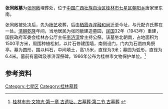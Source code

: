 {{文物保护单位
| 级别 = 市县级
| 省名 = 广西壮族自治区
| 市/县名 = 桂林市
| 图片 = 
| 名称 = 张同敞墓
| 编号 = 
| 分类 = 古墓葬
| 时代 = [[清|清]]<br>1943年重建
| 所在 = [[桂林市|桂林市]][[七星区|七星区]]
| 登录 = 1966年
}}
'''张同敞墓'''为[[张同敞|张同敞]]埋葬处，位于[[中国|中国]][[广西壮族自治区|广西壮族自治区]][[桂林市|桂林市]][[七星区|七星区]][[朝阳乡|朝阳乡]]唐家里东南。

张同敞被处决后，先为[[杨艺|杨艺]]收葬，后由[[栖霞寺|栖霞寺]][[浑融和尚|浑融和尚]]迁至今址，与元配许氏葬在一处。[[清朝|清朝]][[乾隆|乾隆]]年间，当地居民为张同敞建造墓园，[[中華民國|民国]]32年（1943年）重建，国民政府军委会桂林办公厅主任[[李济深|李济深]]曾主持公祭。该墓坐北朝南，占地面积为1500平方米，周围种植松树，以片石修建围墙，南侧设门，门内为石凿四角祭亭。墓为圆形，围以料石，中间填土，高1.5米，直径为3米；墓园为弧形，直径为6.4米。墓前有墓碑及李济深祭碑。1966年公布为桂林市文物保护单位。<ref>[http://www.gxdqw.com/bin/mse.exe?seachword=&K=b&A=10&rec=210&run=13 桂林市志·文物志·第一章 古遗址、古墓葬·第二节 古墓葬] {{webarchive|url=https://web.archive.org/web/20170312073444/http://www.gxdqw.com/bin/mse.exe?seachword=&K=b&A=10&rec=210&run=13 |date=2017-03-12 }}</ref>

==参考资料==
{{reflist}}

[[Category:七星区|Category:七星区]]
[[Category:桂林墓葬|Category:桂林墓葬]]